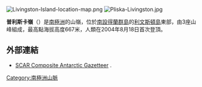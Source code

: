 [[Image:Livingston-Island-location-map.png|thumb]]
[[Image:Pliska-Livingston.jpg|thumb]]

'''普利斯卡嶺'''（{{lang-en|Pliska Ridge}}）是[[南極洲|南極洲]]的山嶺，位於[[南設得蘭群島|南設得蘭群島]]的[[利文斯頓島|利文斯頓島]]東部，由3座山峰組成，最高點海拔高度667米，人類在2004年8月18日首次登頂。

==外部連結==
* [http://data.aad.gov.au/aadc/gaz/scar/ SCAR Composite Antarctic Gazetteer] {{WebCite|url=https://www.webcitation.org/5ug2CfC7m?url=http://data.aad.gov.au/aadc/gaz/scar/ |date=20101202140255 |dateformat=iso }}.

{{Antarctica-geo-stub}}
[[Category:南極洲山脈|Category:南極洲山脈]]